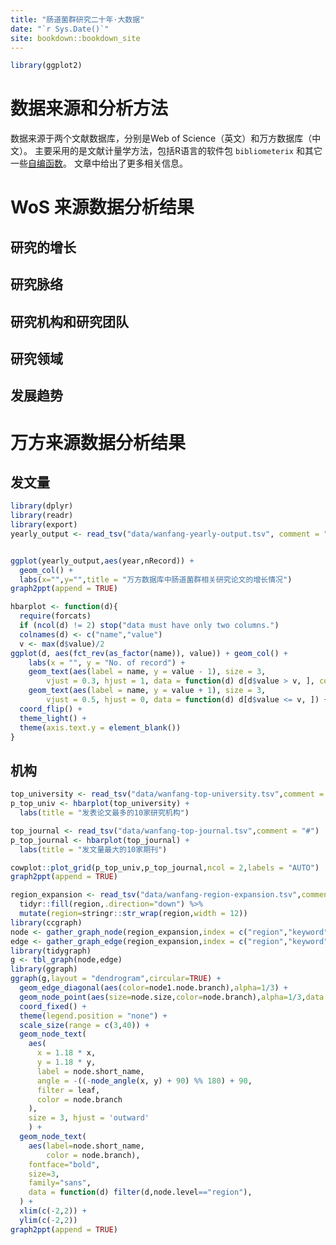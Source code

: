 ```yaml
---
title: "肠道菌群研究二十年·大数据"
date: "`r Sys.Date()`"
site: bookdown::bookdown_site
---
```


```r
library(ggplot2)
```


# 数据来源和分析方法

数据来源于两个文献数据库，分别是Web of Science（英文）和万方数据库（中文）。
主要采用的是文献计量学方法，包括R语言的软件包 `bibliometerix` 和其它一些[自编函数](./R)。
文章中给出了更多相关信息。

# WoS 来源数据分析结果

## 研究的增长


## 研究脉络


## 研究机构和研究团队


## 研究领域


## 发展趋势


# 万方来源数据分析结果

## 发文量

```r
library(dplyr)
library(readr)
library(export)
yearly_output <- read_tsv("data/wanfang-yearly-output.tsv", comment = "#")


ggplot(yearly_output,aes(year,nRecord)) +
  geom_col() +
  labs(x="",y="",title = "万方数据库中肠道菌群相关研究论文的增长情况")
graph2ppt(append = TRUE)
```

```r
hbarplot <- function(d){
  require(forcats)
  if (ncol(d) != 2) stop("data must have only two columns.")
  colnames(d) <- c("name","value")
  v <- max(d$value)/2
ggplot(d, aes(fct_rev(as_factor(name)), value)) + geom_col() + 
    labs(x = "", y = "No. of record") + 
    geom_text(aes(label = name, y = value - 1), size = 3, 
        vjust = 0.3, hjust = 1, data = function(d) d[d$value > v, ], color = "white", fontface = "bold") + 
    geom_text(aes(label = name, y = value + 1), size = 3, 
        vjust = 0.5, hjust = 0, data = function(d) d[d$value <= v, ]) + 
  coord_flip() + 
  theme_light() + 
  theme(axis.text.y = element_blank())
}

```

## 机构

```r
top_university <- read_tsv("data/wanfang-top-university.tsv",comment = "#")
p_top_univ <- hbarplot(top_university) +
  labs(title = "发表论文最多的10家研究机构")
```

```r
top_journal <- read_tsv("data/wanfang-top-journal.tsv",comment = "#")
p_top_journal <- hbarplot(top_journal) +
  labs(title = "发文量最大的10家期刊")

cowplot::plot_grid(p_top_univ,p_top_journal,ncol = 2,labels = "AUTO")
graph2ppt(append = TRUE)

```

```r
region_expansion <- read_tsv("data/wanfang-region-expansion.tsv",comment = "#") %>%
  tidyr::fill(region,.direction="down") %>%
  mutate(region=stringr::str_wrap(region,width = 12))
library(ccgraph)
node <- gather_graph_node(region_expansion,index = c("region","keyword"),root = "gut microbiome")
edge <- gather_graph_edge(region_expansion,index = c("region","keyword"),root = "gut microbiome")
library(tidygraph)
g <- tbl_graph(node,edge)
library(ggraph)
ggraph(g,layout = "dendrogram",circular=TRUE) +
  geom_edge_diagonal(aes(color=node1.node.branch),alpha=1/3) + 
  geom_node_point(aes(size=node.size,color=node.branch),alpha=1/3,data = function(d) filter(d, node.level != "gut microbiome")) + 
  coord_fixed() +
  theme(legend.position = "none") +
  scale_size(range = c(3,40)) +
  geom_node_text(
    aes(
      x = 1.18 * x,
      y = 1.18 * y,
      label = node.short_name,
      angle = -((-node_angle(x, y) + 90) %% 180) + 90,
      filter = leaf,
      color = node.branch
    ), 
    size = 3, hjust = 'outward'
    ) +
  geom_node_text(
    aes(label=node.short_name,
        color = node.branch),
    fontface="bold",
    size=3,
    family="sans",
    data = function(d) filter(d,node.level=="region"),
  ) +
  xlim(c(-2,2)) +
  ylim(c(-2,2))
graph2ppt(append = TRUE)

```


